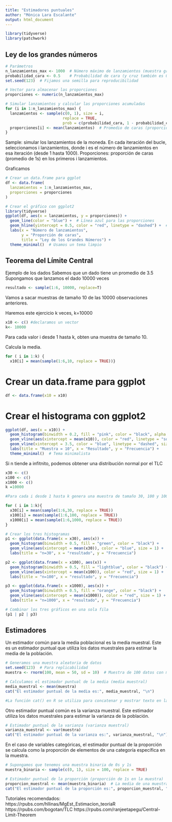 ---
title: "Estimadores puntuales"
author: "Mónica Lara Escalante"
output: html_document
---

```{r}
library(tidyverse)
library(patchwork)
```

## Ley de los grandes números
```{r}
# Parámetros
n_lanzamientos_max <- 1000  # Número máximo de lanzamientos (muestra grande)
probabilidad_cara <- 0.5    # Probabilidad de cara (y cruz también es 0.5)
set.seed(123)  # Fijamos una semilla para reproducibilidad

```


```{r}
# Vector para almacenar las proporciones
proporciones <- numeric(n_lanzamientos_max)
```


```{r}
# Simular lanzamientos y calcular las proporciones acumuladas
for (i in 1:n_lanzamientos_max) {
  lanzamientos <- sample(c(0, 1), size = i, 
                         replace = TRUE, 
                         prob = c(probabilidad_cara, 1 - probabilidad_cara))
  proporciones[i] <- mean(lanzamientos)  # Promedio de caras (proporción de 1s)
}
```

Sample: simular los lanzamientos de la moneda. En cada iteración del bucle, seleccionamos i lanzamientos, donde i es el número de lanzamientos en esa iteración (desde 1 hasta 1000).
Proporciones: proporción de caras (promedio de 1s) en los primeros i lanzamientos.

Graficamos
```{r}
# Crear un data.frame para ggplot
df <- data.frame(
  lanzamientos = 1:n_lanzamientos_max,
  proporciones = proporciones
)
```

```{r}
# Crear el gráfico con ggplot2
library(tidyverse)
ggplot(df, aes(x = lanzamientos, y = proporciones)) +
  geom_line(color = "blue") +  # Línea azul para las proporciones
  geom_hline(yintercept = 0.5, color = "red", linetype = "dashed") +  # Línea roja en y=0.5
  labs(x = "Número de lanzamientos", 
       y = "Proporción de caras", 
       title = "Ley de los Grandes Números") +
  theme_minimal()  # Usamos un tema limpio
```

## Teorema del Límite Central 

Ejemplo de los dados
Sabemos que un dado tiene un promedio de 3.5
Supongamos que lanzamos el dado 10000 veces

```{r}
resultado <- sample(1:6, 10000, replace=T)
```

Vamos a sacar muestras de tamaño 10 de las 10000 observaciones anteriores.

Haremos este ejercicio k veces, k=10000

```{r}
x10 <- c() #declaramos un vector
k<- 10000
```

Para cada valor i desde 1 hasta k, obten una muestra de tamaño 10.

Calcula la media. 

```{r}
for ( i in 1:k) {
  x10[i] = mean(sample(1:6,10, replace = TRUE))}
```

# Crear un data.frame para ggplot

```{r}
df <- data.frame(x10 = x10)
```

# Crear el histograma con ggplot2
```{r}
ggplot(df, aes(x = x10)) +
  geom_histogram(binwidth = 0.2, fill = "pink", color = "black", alpha = 0.7) +  # Histograma
  geom_vline(aes(xintercept = mean(x10)), color = "red", linetype = "solid", size = 1) +  # Línea en la media muestral
  geom_vline(xintercept = 3.5, color = "blue", linetype = "dashed", size = 1) +  # Línea en el valor esperado
  labs(title = "Muestra = 10", x = "Resultado", y = "Frecuencia") +
  theme_minimal()  # Tema minimalista
```

Si n tiende a infitnito, podemos obtener una distribución normal por el TLC
```{r}
x30 <- c()
x100 <- c()
x1000 <- c()
k =10000

#Para cada i desde 1 hasta k genera una muestra de tamaño 30, 100 y 1000 con números del 1 al 6 con reemplazo. Calcula la media para cada uno.

for ( i in 1:k){ 
  x30[i] = mean(sample(1:6,30, replace = TRUE))
  x100[i] = mean(sample(1:6,100, replace = TRUE))
  x1000[i] = mean(sample(1:6,1000, replace = TRUE))
}

```

```{r}
# Crear los tres histogramas
p1 <- ggplot(data.frame(x = x30), aes(x)) +
  geom_histogram(binwidth = 0.5, fill = "green", color = "black") +
  geom_vline(aes(xintercept = mean(x30)), color = "blue", size = 1) +
  labs(title = "n=30", x = "resultado", y = "Frecuencia")

p2 <- ggplot(data.frame(x = x100), aes(x)) +
  geom_histogram(binwidth = 0.5, fill = "lightblue", color = "black") +
  geom_vline(aes(xintercept = mean(x100)), color = "red", size = 1) +
  labs(title = "n=100", x = "resultado", y = "Frecuencia")

p3 <- ggplot(data.frame(x = x1000), aes(x)) +
  geom_histogram(binwidth = 0.5, fill = "orange", color = "black") +
  geom_vline(aes(xintercept = mean(x1000)), color = "red", size = 1) +
  labs(title = "n=1000", x = "resultado", y = "Frecuencia")

```

```{r}
# Combinar los tres gráficos en una sola fila
(p1 | p2 | p3)
```

## Estimadores 

Un estimador común para la media poblacional es la media muestral. Este es un estimador puntual que utiliza los datos muestrales para estimar la media de la población.

```{r}
# Generamos una muestra aleatoria de datos
set.seed(123)  # Para replicabilidad
muestra <- rnorm(100, mean = 50, sd = 10)  # Muestra de 100 datos con media 50 y desviación estándar 10
```

```{r}
# Calculamos el estimador puntual de la media (media muestral)
media_muestral <- mean(muestra)
cat("El estimador puntual de la media es:", media_muestral, "\n")

#La función cat() en R se utiliza para concatenar y mostrar texto en la consola.
```

Otro estimador puntual común es la varianza muestral. Este estimador utiliza los datos muestrales para estimar la varianza de la población.

```{r}
# Estimador puntual de la varianza (varianza muestral)
varianza_muestral <- var(muestra)
cat("El estimador puntual de la varianza es:", varianza_muestral, "\n")
```

En el caso de variables categóricas, el estimador puntual de la proporción se calcula como la proporción de elementos de una categoría específica en la muestra.
```{r}
# Supongamos que tenemos una muestra binaria de 0s y 1s
muestra_binaria <- sample(c(0, 1), size = 100, replace = TRUE)
```

```{r}
# Estimador puntual de la proporción (proporción de 1s en la muestra)
proporcion_muestral <- mean(muestra_binaria)  # La media de una muestra binaria es igual a la proporción de 1s
cat("El estimador puntual de la proporción es:", proporcion_muestral, "\n")
```

Tutoriales recomendados:
https://rpubs.com/hllinas/MgEst_Estimacion_teoriaR
https://rpubs.com/bogotan/TLC
https://rpubs.com/ranjeetapegu/Central-Limit-Theorem